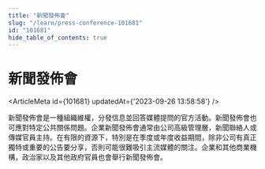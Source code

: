 ```yaml
---
title: "新聞發佈會"
slug: "/learn/press-conference-101681"
id: "101681"
hide_table_of_contents: true
---
```



# 新聞發佈會

<ArticleMeta id={101681} updatedAt={'2023-09-26 13:58:58'} />
<div className='border-solid border-b border-t-0 my-4 border-[var(--ifm-color-gray-300)]' />

新聞發佈會是一種組織維權，分發信息並回答媒體提問的官方活動。新聞發佈會也可應對特定公共關係問題。企業新聞發佈會通常由公司高級管理層，新聞聯絡人或傳媒官員主持。在有限的資源下，特別是在季度或年度收益期間，除非公司有真正獨特或重要的公告要分享，否則可能很難吸引主流媒體的關注。企業和其他商業機構，政治家以及其他政府官員也會舉行新聞發佈會。
